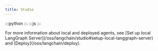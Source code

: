 ```yaml
---
title: Studio
---
```



:::python
<AlphaCalloutPy />
:::
:::js
<AlphaCalloutJS />
:::

<Studio/>

<Tip>
For more information about local and deployed agents, see [Set up local LangGraph Server](/oss/langchain/studio#setup-local-langgraph-server) and [Deploy](/oss/langchain/deploy).
</Tip>
